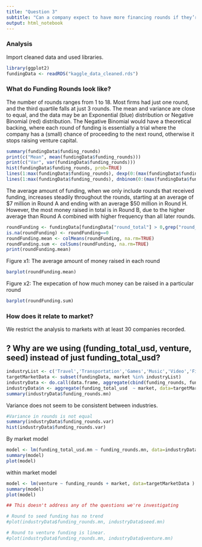 ---
title: "Question 3"
subtitle: "Can a company expect to have more financing rounds if they’re in a particular industry?"
output: html_notebook
---

### Analysis

Import cleaned data and used libraries.

```{r}
library(ggplot2)
fundingData <- readRDS("kaggle_data_cleaned.rds")
```


### What do Funding Rounds look like?

The number of rounds ranges from 1 to 18. Most firms had just one round, and the third quartile falls at just 3 rounds. The mean and variance are close to equal, and the data may be an Exponential (blue) distribution or Negative Binomial (red) distribution. The Negative Binomial would have a theoretical backing, where each round of funding is essentially a trial where the company has a (small) chance of proceeding to the next round, otherwise it stops raising venture capital.

```{r}
summary(fundingData$funding_rounds)
print(c("Mean", mean(fundingData$funding_rounds)))
print(c("Var", var(fundingData$funding_rounds)))
hist(fundingData$funding_rounds, prob=TRUE)
lines(1:max(fundingData$funding_rounds), dexp(0:(max(fundingData$funding_rounds)-1), 1/mean(fundingData$funding_rounds)), col = 'blue')
lines(1:max(fundingData$funding_rounds), dnbinom(0:(max(fundingData$funding_rounds)-1), 1, mu=1/mean(fundingData$funding_rounds)), col = 'red')
```



The average amount of funding, when we only include rounds that received funding, increases steadily throughout the rounds, starting at an average of \$7 million in Round A and ending with an average $50 million in Round H. However, the most money raised in total is in Round B, due to the higher average than Round A combined with higher frequency than all later rounds.

```{r}
roundFunding <- fundingData[fundingData["round_total"] > 0,grep("round_.$", colnames(fundingData))]
is.na(roundFunding) <- roundFunding==0
roundFunding.mean <- colMeans(roundFunding, na.rm=TRUE)
roundFunding.sum <- colSums(roundFunding, na.rm=TRUE)
print(roundFunding.mean)
```


Figure x1: The average amount of money raised in each round 
```{r}
barplot(roundFunding.mean)
```

Figure x2: The expecation of how much money can be raised in a particular round
```{r}
barplot(roundFunding.sum)
```


### How does it relate to market?

We restrict the analysis to markets with at least 30 companies recorded.


## ? Why are we using (funding_total_usd, venture, seed) instead of just funding_total_usd?


```{r}
industryList <- c('Travel','Transportation','Games','Music','Video','Finance','Cloud Computing','Health Care','Hospitality','Education')
targetMarketData <- subset(fundingData, market %in% industryList)
industryData <- do.call(data.frame, aggregate(cbind(funding_rounds, funding_total_usd, venture, seed)  ~ market, data=targetMarketData, FUN=function(x) c(mn = mean(x), var = var(x))))
industryData$n <- aggregate(funding_total_usd  ~ market, data=targetMarketData, FUN=length)$funding_total_usd
summary(industryData$funding_rounds.mn)
```

Variance does not seem to be consistent between industries.

```{r}
#Variance in rounds is not equal
summary(industryData$funding_rounds.var)
hist(industryData$funding_rounds.var)
```

By market model

```{r}
model <- lm(funding_total_usd.mn ~ funding_rounds.mn, data=industryData )
summary(model)
plot(model)
```


within market model
```{r}
model <- lm(venture ~ funding_rounds + market, data=targetMarketData )
summary(model)
plot(model)
```


```{r, echo=FALSE}
## This doesn't address any of the questions we're investigating

# Round to seed funding has no trend
#plot(industryData$funding_rounds.mn, industryData$seed.mn)

# Round to venture funding is linear.
#plot(industryData$funding_rounds.mn, industryData$venture.mn)

```
